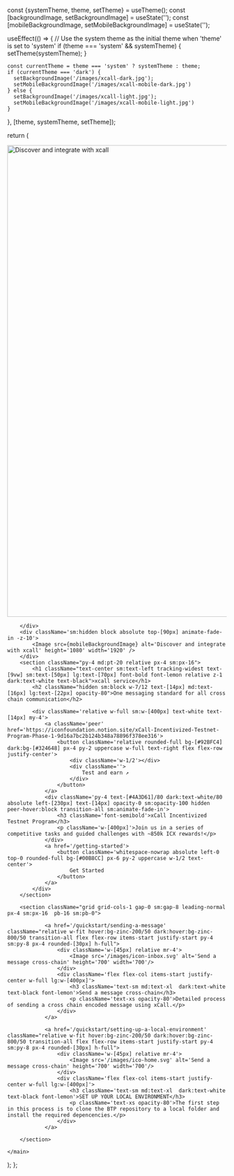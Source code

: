 
  const {systemTheme, theme, setTheme} = useTheme();
  const [backgroundImage, setBackgroundImage] = useState('');
  const [mobileBackgroundImage, setMobileBackgroundImage] = useState('');

  useEffect(() => {
    // Use the system theme as the initial theme when 'theme' is set to 'system'
    if (theme === 'system' && systemTheme) {
      setTheme(systemTheme);
    }

    const currentTheme = theme === 'system' ? systemTheme : theme;
    if (currentTheme === 'dark') {
      setBackgroundImage('/images/xcall-dark.jpg');
      setMobileBackgroundImage('/images/xcall-mobile-dark.jpg')
    } else {
      setBackgroundImage('/images/xcall-light.jpg');
      setMobileBackgroundImage('/images/xcall-mobile-light.jpg')
    }

  }, [theme, systemTheme, setTheme]);
  
  return (
    <main className="font-montserrat max-w-7xl min-h-none sm:min-h-screen mx-auto space-y-0 mt-20 sm:mt-0 sm:space-y-20 dark:text-zinc-300 text-zinc-700 border dark:border-black/0 border-white/0 ">
        <div className='hidden sm:block absolute top-[90px] animate-fade-in -z-10'>
             <Image src={backgroundImage} alt='Discover and integrate with xcall' height='1080' width='1920' />
        </div>
        <div className='sm:hidden block h-[200px]'>
            
        </div>
        <div className='sm:hidden block absolute top-[90px] animate-fade-in -z-10'>
            <Image src={mobileBackgroundImage} alt='Discover and integrate with xcall' height='1080' width='1920' />
        </div>
        <section className="py-4 md:pt-20 relative px-4 sm:px-16">
            <h1 className="text-center sm:text-left tracking-widest text-[9vw] sm:text-[50px] lg:text-[70px] font-bold font-lemon relative z-1 dark:text-white text-black">xcall service</h1>
            <h2 className="hidden sm:block w-7/12 text-[14px] md:text-[16px] lg:text-[22px] opacity-80">One messaging standard for all cross chain communication</h2>

            <div className='relative w-full sm:w-[400px] text-white text-[14px] my-4'>    
                <a className='peer' href='https://iconfoundation.notion.site/xCall-Incentivized-Testnet-Program-Phase-1-9d16a7bc2b124b348a78896f378ee316'>
                    <button className='relative rounded-full bg-[#92BFC4] dark:bg-[#324648] px-4 py-2 uppercase w-full text-right flex flex-row justify-center'>
                        <div className='w-1/2'></div>
                        <div className=''>
                            Test and earn ↗
                        </div>
                    </button>
                </a>
                <div className='py-4 text-[#4A3D61]/80 dark:text-white/80 absolute left-[230px] text-[14px] opacity-0 sm:opacity-100 hidden peer-hover:block transition-all sm:animate-fade-in'>
                    <h3 className='font-semibold'>xCall Incentivized Testnet Program</h3>
                    <p className='w-[400px]'>Join us in a series of competitive tasks and guided challenges with ~850k ICX rewards!</p>
                </div>
                <a href='/getting-started'>
                    <button className='whitespace-nowrap absolute left-0 top-0 rounded-full bg-[#00B8CC] px-6 py-2 uppercase w-1/2 text-center'>
                        Get Started
                    </button>
                </a>
            </div>                      
        </section>
        
        <section className="grid grid-cols-1 gap-0 sm:gap-8 leading-normal px-4 sm:px-16  pb-16 sm:pb-0">
           
                <a href='/quickstart/sending-a-message' className="relative w-fit hover:bg-zinc-200/50 dark:hover:bg-zinc-800/50 transition-all flex flex-row items-start justify-start py-4 sm:py-8 px-4 rounded-[30px] h-full">
                    <div className='w-[45px] relative mr-4'>
                        <Image src='/images/icon-inbox.svg' alt='Send a message cross-chain' height='700' width='700'/>
                    </div>
                    <div className='flex flex-col items-start justify-center w-full lg:w-[400px]'>
                        <h3 className='text-sm md:text-xl  dark:text-white text-black font-lemon'>Send a message cross-chain</h3>
                        <p className='text-xs opacity-80'>Detailed process of sending a cross chain encoded message using xCall.</p>
                    </div>            
                </a>

                <a href='/quickstart/setting-up-a-local-environment' className="relative w-fit hover:bg-zinc-200/50 dark:hover:bg-zinc-800/50 transition-all flex flex-row items-start justify-start py-4 sm:py-8 px-4 rounded-[30px] h-full">
                    <div className='w-[45px] relative mr-4'>
                        <Image src='/images/ico-home.svg' alt='Send a message cross-chain' height='700' width='700'/>
                    </div>
                    <div className='flex flex-col items-start justify-center w-full lg:w-[400px]'>
                        <h3 className='text-sm md:text-xl  dark:text-white text-black font-lemon'>SET UP YOUR LOCAL ENVIRONMENT</h3>
                        <p className='text-xs opacity-80'>The first step in this process is to clone the BTP repository to a local folder and install the required depencencies.</p>
                    </div>            
                </a>

        </section>

    </main>
  );
};
